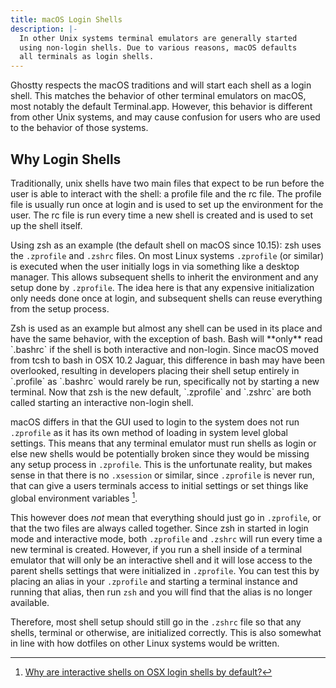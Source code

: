 ```yaml
---
title: macOS Login Shells
description: |-
  In other Unix systems terminal emulators are generally started
  using non-login shells. Due to various reasons, macOS defaults
  all terminals as login shells.
---
```


Ghostty respects the macOS traditions and will start each shell as a login
shell. This matches the behavior of other terminal emulators on macOS, most
notably the default Terminal.app. However, this behavior is different from
other Unix systems, and may cause confusion for users who are used to the
behavior of those systems.

## Why Login Shells

Traditionally, unix shells have two main files that expect to be run before the user
is able to interact with the shell: a profile file and the rc file. The
profile file is usually run once at login and is used to set up the environment
for the user. The rc file is run every time a new shell is created and is used
to set up the shell itself.

Using zsh as an example (the default shell on macOS since 10.15):
zsh uses the `.zprofile` and `.zshrc` files. On most Linux systems `.zprofile`
(or similar) is executed when the user initially logs in via something like
a desktop manager. This allows subsequent shells to inherit the environment
and any setup done by `.zprofile`. The idea here is that any expensive
initialization only needs done once at login, and subsequent shells can reuse
everything from the setup process.

<Note>
Zsh is used as an example but almost any shell can be used in its place and
have the same behavior, with the exception of bash. Bash will **only** read
`.bashrc` if the shell is both interactive and non-login. Since macOS moved from
tcsh to bash in OSX 10.2 Jaguar, this difference in bash may have been
overlooked, resulting in developers placing their shell setup entirely in
`.profile` as `.bashrc` would rarely be run, specifically not by starting a new
terminal. Now that zsh is the new default, `.zprofile` and `.zshrc` are both
called starting an interactive non-login shell.
</Note>

macOS differs in that the GUI used to login to the system does not run
`.zprofile` as it has its own method of loading in system level global
settings. This means that any terminal emulator must run shells as login or
else new shells would be potentially broken since they would be missing any
setup process in `.zprofile`. This is the unfortunate reality, but makes sense
in that there is no `.xsession` or similar, since `.zprofile` is never run,
that can give a users terminals access to initial settings or set things like
global environment variables [^1].

This however does *not* mean that everything should just go in `.zprofile`, or
that the two files are always called together. Since zsh in started in login
mode and interactive mode, both `.zprofile` and `.zshrc` will run every time
a new terminal is created. However, if you run a shell inside of a terminal
emulator that will only be an interactive shell and it will lose access to the
parent shells settings that were initialized in `.zprofile`. You can test this
by placing an alias in your `.zprofile` and starting a terminal instance and
running that alias, then run `zsh` and you will find that the alias is no longer
available.

Therefore, most shell setup should still go in the `.zshrc` file so that any shells,
terminal or otherwise, are initialized correctly. This is also somewhat in line
with how dotfiles on other Linux systems would be written.

[^1]: [Why are interactive shells on OSX login shells by default?](https://unix.stackexchange.com/questions/119627/why-are-interactive-shells-on-osx-login-shells-by-default)
